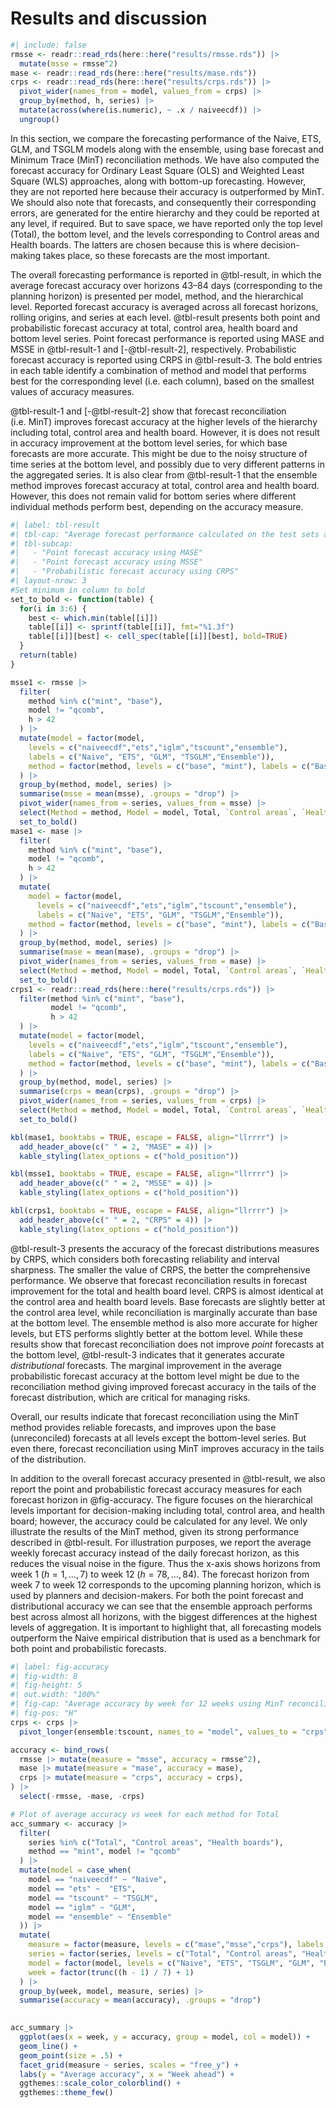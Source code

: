 # Results and discussion {#sec-results}

```r
#| include: false
rmsse <- readr::read_rds(here::here("results/rmsse.rds")) |> 
  mutate(msse = rmsse^2)
mase <- readr::read_rds(here::here("results/mase.rds"))
crps <- readr::read_rds(here::here("results/crps.rds")) |>
  pivot_wider(names_from = model, values_from = crps) |>
  group_by(method, h, series) |>
  mutate(across(where(is.numeric), ~ .x / naiveecdf)) |>
  ungroup()
```


In this section, we compare the forecasting performance of the Naive, ETS, GLM, and TSGLM models along with the ensemble, using base forecast and Minimum Trace (MinT) reconciliation methods. We have also computed the forecast accuracy for Ordinary Least Square (OLS) and Weighted Least Square (WLS) approaches, along with bottom-up forecasting. However, they are not reported here because their accuracy is outperformed by MinT. We should also note that forecasts, and consequently their corresponding errors, are generated for the entire hierarchy and they could be reported at any level, if required. But to save space, we have reported only the top level (Total), the bottom level, and the levels corresponding to Control areas and Health boards. The latters are chosen because this is where decision-making takes place, so these forecasts are the most important.

The overall forecasting performance is reported in @tbl-result, in which the average forecast accuracy over horizons 43--84 days (corresponding to the planning horizon) is presented per model, method, and the hierarchical level. Reported forecast accuracy is averaged across all forecast horizons, rolling origins, and series at each level. @tbl-result presents both point and probabilistic forecast accuracy at total, control area, health board and bottom level series. Point forecast performance is reported using MASE and MSSE in @tbl-result-1  and [-@tbl-result-2], respectively. Probabilistic forecast accuracy is reported using CRPS in @tbl-result-3. The bold entries in each table identify a combination of method and model that performs best for the corresponding level (i.e. each column), based on the smallest values of accuracy measures.

@tbl-result-1 and [-@tbl-result-2] show that forecast reconciliation (i.e. MinT) improves forecast accuracy at the higher levels of the hierarchy including total, control area and health board. However, it is does not result in accuracy improvement at the bottom level series, for which base forecasts are more accurate. This might be due to the noisy structure of time series at the bottom level, and possibly due to very different patterns in the aggregated series. It is also clear from @tbl-result-1 that the ensemble method improves forecast accuracy at total, control area and health board. However, this does not remain valid for bottom series where different individual methods perform best, depending on the accuracy measure.

```r
#| label: tbl-result
#| tbl-cap: "Average forecast performance calculated on the test sets at forecast horizons $h=43,\\dots,84$ days, with time series cross validation applied to attended incident data. The best approach is highlighted in bold."
#| tbl-subcap:
#|   - "Point forecast accuracy using MASE"
#|   - "Point forecast accuracy using MSSE"
#|   - "Probabilistic forecast accuracy using CRPS"
#| layout-nrow: 3
#Set minimum in column to bold
set_to_bold <- function(table) {
  for(i in 3:6) {
    best <- which.min(table[[i]])
    table[[i]] <- sprintf(table[[i]], fmt="%1.3f")
    table[[i]][best] <- cell_spec(table[[i]][best], bold=TRUE)
  }
  return(table)
}

msse1 <- rmsse |>
  filter(
    method %in% c("mint", "base"),
    model != "qcomb",
    h > 42
  ) |>
  mutate(model = factor(model,
    levels = c("naiveecdf","ets","iglm","tscount","ensemble"),
    labels = c("Naive", "ETS", "GLM", "TSGLM","Ensemble")),
    method = factor(method, levels = c("base", "mint"), labels = c("Base", "MinT")),
  ) |>
  group_by(method, model, series) |>
  summarise(msse = mean(msse), .groups = "drop") |>
  pivot_wider(names_from = series, values_from = msse) |>
  select(Method = method, Model = model, Total, `Control areas`, `Health boards`, Bottom) |>
  set_to_bold()
mase1 <- mase |>
  filter(
    method %in% c("mint", "base"),
    model != "qcomb",
    h > 42
  ) |>
  mutate(
    model = factor(model,
      levels = c("naiveecdf","ets","iglm","tscount","ensemble"),
      labels = c("Naive", "ETS", "GLM", "TSGLM","Ensemble")),
    method = factor(method, levels = c("base", "mint"), labels = c("Base", "MinT"))
  ) |>
  group_by(method, model, series) |>
  summarise(mase = mean(mase), .groups = "drop") |>
  pivot_wider(names_from = series, values_from = mase) |>
  select(Method = method, Model = model, Total, `Control areas`, `Health boards`, Bottom) |>
  set_to_bold()
crps1 <- readr::read_rds(here::here("results/crps.rds")) |>
  filter(method %in% c("mint", "base"),
         model != "qcomb",
         h > 42
  ) |>
  mutate(model = factor(model,
    levels = c("naiveecdf","ets","iglm","tscount","ensemble"),
    labels = c("Naive", "ETS", "GLM", "TSGLM","Ensemble")),
    method = factor(method, levels = c("base", "mint"), labels = c("Base", "MinT"))
  ) |>
  group_by(method, model, series) |>
  summarise(crps = mean(crps), .groups = "drop") |>
  pivot_wider(names_from = series, values_from = crps) |>
  select(Method = method, Model = model, Total, `Control areas`, `Health boards`, Bottom) |>
  set_to_bold()

kbl(mase1, booktabs = TRUE, escape = FALSE, align="llrrrr") |>
  add_header_above(c(" " = 2, "MASE" = 4)) |>
  kable_styling(latex_options = c("hold_position"))

kbl(msse1, booktabs = TRUE, escape = FALSE, align="llrrrr") |>
  add_header_above(c(" " = 2, "MSSE" = 4)) |>
  kable_styling(latex_options = c("hold_position"))

kbl(crps1, booktabs = TRUE, escape = FALSE, align="llrrrr") |>
  add_header_above(c(" " = 2, "CRPS" = 4)) |>
  kable_styling(latex_options = c("hold_position"))
```

@tbl-result-3 presents the accuracy of the forecast distributions measures by CRPS, which considers both forecasting reliability and interval sharpness. The smaller the value of CRPS, the better the comprehensive performance. We observe that forecast reconciliation results in forecast improvement for the total and health board level. CRPS is almost identical at the control area and health board levels. Base forecasts are slightly better at the control area level, while reconciliation is marginally accurate than base at the bottom level. The ensemble method is also more accurate for higher levels, but ETS performs slightly better at the bottom level. While these results show that forecast reconciliation does not improve *point* forecasts at the bottom level, @tbl-result-3 indicates that it generates accurate *distributional* forecasts. The marginal improvement in the average probabilistic forecast accuracy at the bottom level might be due to the reconciliation method giving improved forecast accuracy in the tails of the forecast distribution, which are critical for managing risks.

Overall, our results indicate that forecast reconciliation using the MinT method provides reliable forecasts, and improves upon the base (unreconciled) forecasts at all levels except the bottom-level series. But even there, forecast reconciliation using MinT improves accuracy in the tails of the distribution.

In addition to the overall forecast accuracy presented in @tbl-result, we also report the point and probabilistic forecast accuracy measures for each forecast horizon in @fig-accuracy. The figure focuses on the hierarchical levels important for decision-making including total, control area, and health board; however, the accuracy could be calculated for any level. We only illustrate the results of the MinT method, given its strong performance described in @tbl-result. For illustration purposes, we report the average weekly forecast accuracy instead of the daily forecast horizon, as this reduces the visual noise in the figure. Thus the x-axis shows horizons from week 1 ($h= 1,\dots,7$) to week 12 ($h= 78,\dots,84$). The forecast horizon from week 7 to week 12 corresponds to the upcoming planning horizon, which is used by planners and decision-makers. For both the point forecast and distributional accuracy  we can see that the ensemble approach performs best across almost all horizons, with the biggest differences at the highest levels of aggregation. It is important to highlight that, all forecasting models outperform the Naive empirical distribution that is used as a benchmark for both point and probabilistic forecasts.


```r
#| label: fig-accuracy
#| fig-width: 8
#| fig-height: 5
#| out.width: "100%"
#| fig-cap: "Average accuracy by week for 12 weeks using MinT reconciliation. CRPS is relative to a naive Empirical Cumulative Distribution Function (ECDF). MASE and MSSE are relative to the corresponding values for the training set."
#| fig-pos: "H"
crps <- crps |>
  pivot_longer(ensemble:tscount, names_to = "model", values_to = "crps")

accuracy <- bind_rows(
  rmsse |> mutate(measure = "msse", accuracy = rmsse^2),
  mase |> mutate(measure = "mase", accuracy = mase),
  crps |> mutate(measure = "crps", accuracy = crps),
) |>
  select(-rmsse, -mase, -crps)

# Plot of average accuracy vs week for each method for Total
acc_summary <- accuracy |>
  filter(
    series %in% c("Total", "Control areas", "Health boards"),
    method == "mint", model != "qcomb"
  ) |>
  mutate(model = case_when(
    model == "naiveecdf" ~ "Naive",
    model == "ets" ~  "ETS",
    model == "tscount" ~ "TSGLM",
    model == "iglm" ~ "GLM",
    model == "ensemble" ~ "Ensemble"
  )) |> 
  mutate(
    measure = factor(measure, levels = c("mase","msse","crps"), labels = c("MASE","MSSE","CRPS")),
    series = factor(series, levels = c("Total", "Control areas", "Health boards")),
    model = factor(model, levels = c("Naive", "ETS", "TSGLM", "GLM", "Ensemble")),
    week = factor(trunc((h - 1) / 7) + 1)
  ) |>
  group_by(week, model, measure, series) |>
  summarise(accuracy = mean(accuracy), .groups = "drop") 
  

acc_summary |>
  ggplot(aes(x = week, y = accuracy, group = model, col = model)) +
  geom_line() +
  geom_point(size = .5) +
  facet_grid(measure ~ series, scales = "free_y") +
  labs(y = "Average accuracy", x = "Week ahead") +
  ggthemes::scale_color_colorblind() +
  ggthemes::theme_few()
```
